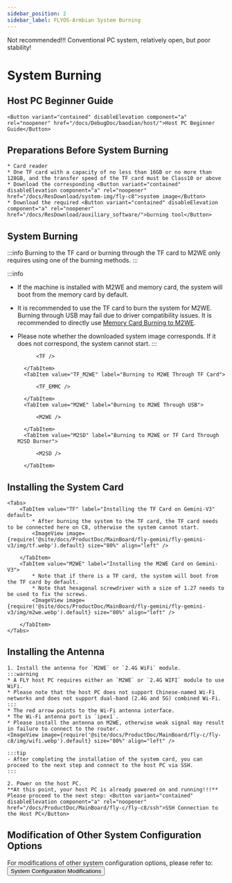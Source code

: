 ```yaml
---
sidebar_position: 2
sidebar_label: FLYOS-Armbian System Burning
---
```


Not recommended!!! Conventional PC system, relatively open, but poor stability!





# System Burning

## Host PC Beginner Guide

    <Button variant="contained" disableElevation component="a" rel="noopener" href="/docs/DebugDoc/baodian/host/">Host PC Beginner Guide</Button>

## Preparations Before System Burning

    * Card reader
    * One TF card with a capacity of no less than 16GB or no more than 128GB, and the transfer speed of the TF card must be Class10 or above
    * Download the corresponding <Button variant="contained" disableElevation component="a" rel="noopener" href="/docs/ResDownload/system-img/fly-c8">system image</Button>
    * Download the required <Button variant="contained" disableElevation component="a" rel="noopener" href="/docs/ResDownload/auxiliary_software/">burning tool</Button>

## System Burning

:::info
Burning to the TF card or burning through the TF card to M2WE only requires using one of the burning methods.
:::

:::info
* If the machine is installed with M2WE and memory card, the system will boot from the memory card by default.
* It is recommended to use the TF card to burn the system for M2WE. Burning through USB may fail due to driver compatibility issues. It is recommended to directly use [Memory Card Burning to M2WE](https://mellow-next.klipper.cn/docs/ProductDoc/SBC/fly-pi-v2/fly-os).
* Please note whether the downloaded system image corresponds. If it does not correspond, the system cannot start.
:::

    <Tabs>
        <TabItem value="TF" label="Burning to TF Card" default>
            
            <TF />
            
        </TabItem>
        <TabItem value="TF_M2WE" label="Burning to M2WE Through TF Card">
            
            <TF_EMMC />

        </TabItem>
        <TabItem value="M2WE" label="Burning to M2WE Through USB">
            
            <M2WE />

        </TabItem>
        <TabItem value="M2SD" label="Burning to M2WE or TF Card Through M2SD Burner">
            
            <M2SD />

        </TabItem>
    </Tabs>

## Installing the System Card

    <Tabs>
        <TabItem value="TF" label="Installing the TF Card on Gemini-V3" default>
            * After burning the system to the TF card, the TF card needs to be connected here on C8, otherwise the system cannot start.
            <ImageView image={require('@site/docs/ProductDoc/MainBoard/fly-gemini/fly-gemini-v3/img/tf.webp').default} size="80%" align="left" />  

        </TabItem>
        <TabItem value="M2WE" label="Installing the M2WE Card on Gemini-V3">
            * Note that if there is a TF card, the system will boot from the TF card by default.
            * Note that hexagonal screwdriver with a size of 1.27 needs to be used to fix the screws.
            <ImageView image={require('@site/docs/ProductDoc/MainBoard/fly-gemini/fly-gemini-v3/img/m2we.webp').default} size="80%" align="left" />  

        </TabItem>
    </Tabs>

## Installing the Antenna

    1. Install the antenna for `M2WE` or `2.4G WiFi` module.
    :::warning
    * A FLY host PC requires either an `M2WE` or `2.4G WIFI` module to use WiFi.
    * Please note that the host PC does not support Chinese-named Wi-Fi networks and does not support dual-band (2.4G and 5G) combined Wi-Fi.
    :::
    * The red arrow points to the Wi-Fi antenna interface.
    * The Wi-Fi antenna port is `ipex1`.
    * Please install the antenna on M2WE, otherwise weak signal may result in failure to connect to the router.
    <ImageView image={require('@site/docs/ProductDoc/MainBoard/fly-c/fly-c8/img/wifi.webp').default} size="80%" align="left" /> 

    :::tip
    - After completing the installation of the system card, you can proceed to the next step and connect to the host PC via SSH.
    :::

    2. Power on the host PC.  
    **At this point, your host PC is already powered on and running!!!**  
    Please proceed to the next step: <Button variant="contained" disableElevation component="a" rel="noopener" href="/docs/ProductDoc/MainBoard/fly-c/fly-c8/ssh">SSH Connection to the Host PC</Button>

## Modification of Other System Configuration Options

For modifications of other system configuration options, please refer to: <Button variant="contained" disableElevation component="a" rel="noopener" href="/docs/ProductDoc/MainBoard/fly-c/fly-c8/flyos/os_config">System Configuration Modifications</Button>

